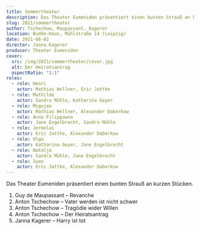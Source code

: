 ```yaml
---
title: Sommertheater
description: Das Theater Eumeniden präsentiert einen bunten Strauß an kurzen Stücken von Guy de Maupassant, Anton Tschechow und Janna Kagerer.
slug: 2021/sommertheater
author: Tschechow, Maupassant, Kagerer
location: Budde-Haus, Mühlstraße 14 (Leipzig)
date: 2021-06-02
director: Janna Kagerer
producer: Theater Eumeniden
cover:
  src: /img/2021/sommertheater/cover.jpg
  alt: Der Heiratsantrag
  aspectRatio: "1:1"
roles:
  - role: Henri
    actor: Mathias Wellner, Eric Jattke
  - role: Mathilde
    actor: Sandra Mühle, Katharina Geyer
  - role: Migujew
    actor: Mathias Wellner, Alexander Daberkow
  - role: Anna Filippowna
    actor: Jane Engelbrecht, Sandra Mühle
  - role: Jermolai
    actor: Eric Jattke, Alexander Daberkow
  - role: Olga
    actor: Katharina Geyer, Jane Engelbrecht
  - role: Natalja
    actor: Sandra Mühle, Jane Engelbrecht
  - role: Iwan
    actor: Eric Jattke, Alexander Daberkow
---
```


Das Theater Eumeniden präsentiert einen bunten Strauß an kurzen Stücken.

1. Guy de Maupassant &ndash; Revanche
1. Anton Tschechow &ndash; Vater werden ist nicht schwer
1. Anton Tschechow &ndash; Tragödie wider Willen
1. Anton Tschechow &ndash; Der Heiratsantrag
1. Janna Kagerer &ndash; Harry ist tot

